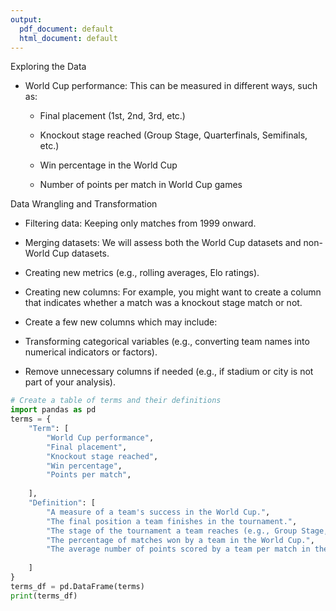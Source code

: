 ```yaml
---
output: 
  pdf_document: default
  html_document: default
---
```

Exploring the Data

-   World Cup performance: This can be measured in different ways, such as:

    -   Final placement (1st, 2nd, 3rd, etc.)

    -   Knockout stage reached (Group Stage, Quarterfinals, Semifinals, etc.)

    -   Win percentage in the World Cup

    -   Number of points per match in World Cup games

Data Wrangling and Transformation

-   Filtering data: Keeping only matches from 1999 onward.

-   Merging datasets: We will assess both the World Cup datasets and non-World Cup datasets.

-   Creating new metrics (e.g., rolling averages, Elo ratings).

-   Creating new columns: For example, you might want to create a column that indicates whether a match was a knockout stage match or not.

-   Create a few new columns which may include:

   

-   Transforming categorical variables (e.g., converting team names into numerical indicators or factors).

-   Remove unnecessary columns if needed (e.g., if stadium or city is not part of your analysis).

```python
# Create a table of terms and their definitions
import pandas as pd
terms = {
    "Term": [
        "World Cup performance",
        "Final placement",
        "Knockout stage reached",
        "Win percentage",
        "Points per match",
       
    ],
    "Definition": [
        "A measure of a team's success in the World Cup.",
        "The final position a team finishes in the tournament.",
        "The stage of the tournament a team reaches (e.g., Group Stage, Quarterfinals).",
        "The percentage of matches won by a team in the World Cup.",
        "The average number of points scored by a team per match in the World Cup.",
       
    ]
}
terms_df = pd.DataFrame(terms)
print(terms_df)

```
